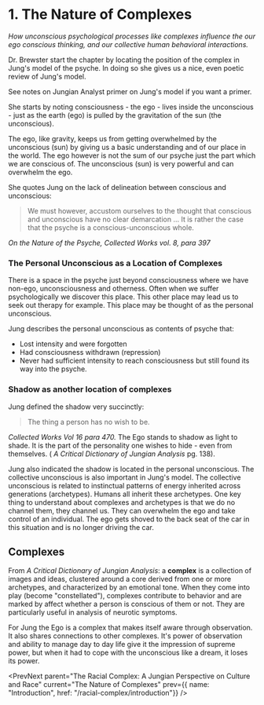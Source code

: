 
<HtmlHeader title="Notes on The Racial Complex: A Jungian Perspective on Culture and Race: The Nature of Complexes" />
<Breadcrumb parent={{name: "The Racial Complex: A Jungian Perspective on Culture and Race", href: "/racial-complex"}} />

# 1. The Nature of Complexes

*How unconscious psychological processes like complexes influence the our
ego conscious thinking, and our collective human behavioral
interactions.*

Dr. Brewster start the chapter by locating the position of the complex in
Jung's model of the psyche. In doing so she gives us a nice, even poetic
review of Jung's model. 

<Link href="/johnbetts"><a>See notes on Jungian Analyst primer on Jung's
model if you want a primer.</a></Link>

She starts by noting consciousness - the ego - lives inside the
unconscious - just as the earth (ego) is pulled by the gravitation of the
sun (the unconscious). 

The ego, like gravity, keeps us from getting overwhelmed by the
unconscious (sun) by giving us a basic understanding and of our place in
the world. The ego however is not the sum of our psyche just the part
which we are conscious of. The unconscious (sun) is very powerful and can
overwhelm the ego. 
 
She quotes Jung on the lack of delineation between conscious and
unconscious:

> We must however, accustom ourselves to the thought that conscious and
unconscious have no clear demarcation ... It is rather the case that
the psyche is a conscious-unconscious whole.

*On the Nature of the Psyche, Collected Works vol. 8, para 397*

### The Personal Unconscious as a Location of Complexes

There is a space in the psyche just beyond consciousness where we have
non-ego, unconsciousness and otherness. Often when we suffer
psychologically we discover this place. This other place may lead us to
seek out therapy for example. This place may be thought of as the personal
unconscious.

Jung describes the personal unconscious as contents of psyche that:
  - Lost intensity and were forgotten
  - Had consciousness withdrawn (repression)
  - Never had sufficient intensity to reach consciousness but still found
    its way into the psyche.

### Shadow as another location of complexes

Jung defined the shadow very succinctly:

> The thing a person has no wish to be. 

*Collected Works Vol 16 para 470.* The Ego stands to shadow as light to
shade. It is the part of the personality one wishes to hide - even from
themselves. ( *A Critical Dictionary of Jungian Analysis* pg.
138).

Jung also indicated the shadow is located in the personal unconscious. The
collective unconscious is also important in Jung's model. The collective
unconscious is related to instinctual patterns of energy inherited across
generations (archetypes). Humans all inherit these archetypes. One key thing to
understand about complexes and archetypes is that we do no channel them, they
channel us. They can overwhelm the ego and take control of an individual. The
ego gets shoved to the back seat of the car in this situation and is no longer
driving the car.

## Complexes

From *A Critical Dictionary of Jungian Analysis*: a **complex** is
a collection of images and ideas, clustered around a core derived from one
or more archetypes, and characterized by an emotional tone. When they come
into play (become "constellated"), complexes contribute to behavior and
are marked by affect whether a person is conscious of them or not. They
are particularly useful in analysis of neurotic symptoms.

For Jung the Ego is a complex that makes itself aware through observation. It
also shares connections to other complexes.  It's power of observation and
ability to manage day to day life give it the impression of supreme power, but
when it had to cope with the unconscious like a dream, it loses its power. 

<PrevNext parent="The Racial Complex: A Jungian Perspective on Culture and Race" current="The Nature of Complexes" prev={{ name: "Introduction", href: "/racial-complex/introduction"}} />

